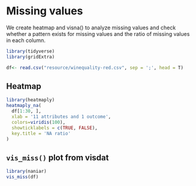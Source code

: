# Missing values

We create heatmap and visna() to analyze missing values and check whether a pattern exists for missing values and the ratio of missing values in each column. 

```r
library(tidyverse)
library(gridExtra)

df<- read.csv("resource/winequality-red.csv", sep = ';', head = T)
```

## Heatmap
```r
library(heatmaply)
heatmaply_na(
  df[1:30, ],
  xlab = '11 attributes and 1 outcome',
  colors=viridis(100),
  showticklabels = c(TRUE, FALSE),
  key.title = 'NA ratio'
)
```

## `vis_miss()` plot from **visdat**
```r
library(naniar)
vis_miss(df)
```